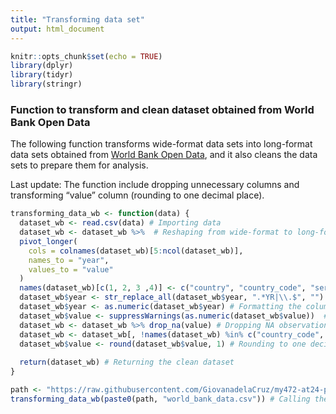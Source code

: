 ```yaml
---
title: "Transforming data set"
output: html_document
---
```


```r
knitr::opts_chunk$set(echo = TRUE)
library(dplyr)
library(tidyr)
library(stringr)
```


### Function to transform and clean dataset obtained from World Bank Open Data

The following function transforms wide-format data sets into long-format data sets obtained from [World Bank Open Data](https://data.worldbank.org/), and it also cleans the data sets to prepare them for analysis.

Last update: The function include dropping unnecessary columns and transforming "value" column (rounding to one decimal place).


```r
transforming_data_wb <- function(data) {
  dataset_wb <- read.csv(data) # Importing data
  dataset_wb <- dataset_wb %>%  # Reshaping from wide-format to long-format
  pivot_longer(
    cols = colnames(dataset_wb)[5:ncol(dataset_wb)],
    names_to = "year", 
    values_to = "value"
  )
  names(dataset_wb)[c(1, 2, 3 ,4)] <- c("country", "country_code", "series", "series_code") # Formatting the variables' names
  dataset_wb$year <- str_replace_all(dataset_wb$year, ".*YR|\\.$", "") # Cleaning the "year" column
  dataset_wb$year <- as.numeric(dataset_wb$year) # Formatting the column to numeric
  dataset_wb$value <- suppressWarnings(as.numeric(dataset_wb$value))  # Formatting the column to numeric
  dataset_wb <- dataset_wb %>% drop_na(value) # Dropping NA observations
  dataset_wb <- dataset_wb[, !names(dataset_wb) %in% c("country_code", "series_code")] # Dropping unnecessary columns
  dataset_wb$value <- round(dataset_wb$value, 1) # Rounding to one decimal place
  
  return(dataset_wb) # Returning the clean dataset
}

path <- "https://raw.githubusercontent.com/GiovanadelaCruz/my472-at24-ps1-exercise1/refs/heads/main/" # Main path
transforming_data_wb(paste0(path, "world_bank_data.csv")) # Calling the function "transforming_data_wb"

```

